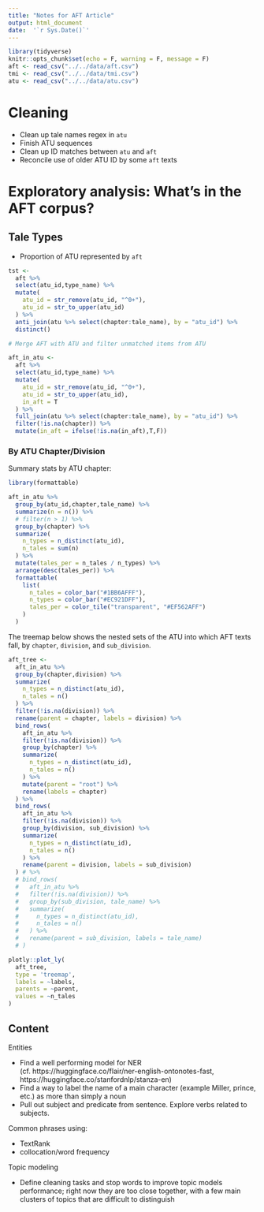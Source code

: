 ```yaml
---
title: "Notes for AFT Article"
output: html_document
date:  '`r Sys.Date()`'
---
```


```r
library(tidyverse)
knitr::opts_chunk$set(echo = F, warning = F, message = F)
aft <- read_csv("../../data/aft.csv")
tmi <- read_csv("../../data/tmi.csv")
atu <- read_csv("../../data/atu.csv")
```

# Cleaning

-   Clean up tale names regex in `atu`
-   Finish ATU sequences
-   Clean up ID matches between `atu` and `aft`
-   Reconcile use of older ATU ID by some `aft` texts

# Exploratory analysis: What's in the AFT corpus?

## Tale Types

-   Proportion of ATU represented by `aft`

```r

tst <-
  aft %>%
  select(atu_id,type_name) %>%
  mutate(
    atu_id = str_remove(atu_id, "^0+"),
    atu_id = str_to_upper(atu_id)
  ) %>%
  anti_join(atu %>% select(chapter:tale_name), by = "atu_id") %>%
  distinct()

```

```r

# Merge AFT with ATU and filter unmatched items from ATU

aft_in_atu <-
  aft %>%
  select(atu_id,type_name) %>%
  mutate(
    atu_id = str_remove(atu_id, "^0+"),
    atu_id = str_to_upper(atu_id),
    in_aft = T
  ) %>%
  full_join(atu %>% select(chapter:tale_name), by = "atu_id") %>%
  filter(!is.na(chapter)) %>%
  mutate(in_aft = ifelse(!is.na(in_aft),T,F))

```

### By ATU Chapter/Division

Summary stats by ATU chapter:

```r
library(formattable)

aft_in_atu %>%
  group_by(atu_id,chapter,tale_name) %>%
  summarize(n = n()) %>%
  # filter(n > 1) %>%
  group_by(chapter) %>%
  summarize(
    n_types = n_distinct(atu_id),
    n_tales = sum(n)
  ) %>%
  mutate(tales_per = n_tales / n_types) %>%
  arrange(desc(tales_per)) %>%
  formattable(
    list(
      n_tales = color_bar("#1BB6AFFF"),
      n_types = color_bar("#EC921DFF"),
      tales_per = color_tile("transparent", "#EF562AFF")
    )
  )


```

The treemap below shows the nested sets of the ATU into which AFT texts fall, by `chapter`, `division`, and `sub_division`.

```r

aft_tree <-
  aft_in_atu %>%
  group_by(chapter,division) %>%
  summarize(
    n_types = n_distinct(atu_id),
    n_tales = n()
  ) %>%
  filter(!is.na(division)) %>%
  rename(parent = chapter, labels = division) %>%
  bind_rows(
    aft_in_atu %>%
    filter(!is.na(division)) %>%
    group_by(chapter) %>%
    summarize(
      n_types = n_distinct(atu_id),
      n_tales = n()
    ) %>%
    mutate(parent = "root") %>%
    rename(labels = chapter)
  ) %>%
  bind_rows(
    aft_in_atu %>%
    filter(!is.na(division)) %>%
    group_by(division, sub_division) %>%
    summarize(
      n_types = n_distinct(atu_id),
      n_tales = n()
    ) %>%
    rename(parent = division, labels = sub_division)
  ) # %>%
  # bind_rows(
  #   aft_in_atu %>%
  #   filter(!is.na(division)) %>%
  #   group_by(sub_division, tale_name) %>%
  #   summarize(
  #     n_types = n_distinct(atu_id),
  #     n_tales = n()
  #   ) %>%
  #   rename(parent = sub_division, labels = tale_name)
  # )

plotly::plot_ly(
  aft_tree,
  type = 'treemap',
  labels = ~labels,
  parents = ~parent,
  values = ~n_tales
)

```

## Content

Entities

- Find a well performing model for NER (cf. https://huggingface.co/flair/ner-english-ontonotes-fast, https://huggingface.co/stanfordnlp/stanza-en)
- Find a way to label the name of a main character (example Miller, prince, etc.) as more than simply a noun
- Pull out subject and predicate from sentence.  Explore verbs related to subjects.

Common phrases using: 

- TextRank
- collocation/word frequency

Topic modeling

- Define cleaning tasks and stop words to improve topic models performance; right now they are too close together, with a few main clusters of topics that are difficult to distinguish

